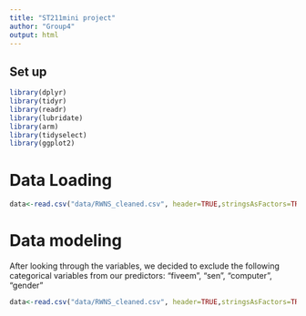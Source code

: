 ```yaml
---
title: "ST211mini project"
author: "Group4"
output: html
---
```


## Set up
```r
library(dplyr)       
library(tidyr)      
library(readr)      
library(lubridate)
library(arm)
library(tidyselect)
library(ggplot2)
```

# Data Loading
```r
data<-read.csv("data/RWNS_cleaned.csv", header=TRUE,stringsAsFactors=TRUE)
```

# Data modeling

After looking through the variables, we decided to exclude the following categorical variables from our predictors: "fiveem", "sen", "computer", "gender"
```r
data<-read.csv("data/RWNS_cleaned.csv", header=TRUE,stringsAsFactors=TRUE)
```